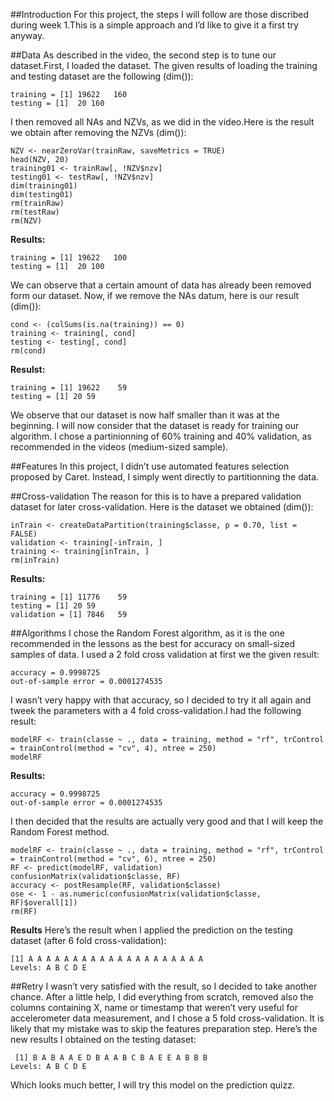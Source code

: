##Introduction
For this project, the steps I will follow are those discribed during week 1.This is a simple approach and I'd like to give it a first try anyway.

##Data
As described in the video, the second step is to tune our dataset.First, I loaded the dataset. The given results of loading the training and testing dataset are the following (dim()):

    training = [1] 19622   160
    testing = [1]  20 160

I then removed all NAs and NZVs, as we did in the video.Here is the result we obtain after removing the NZVs (dim()):

    NZV <- nearZeroVar(trainRaw, saveMetrics = TRUE)
    head(NZV, 20)
    training01 <- trainRaw[, !NZV$nzv]
    testing01 <- testRaw[, !NZV$nzv]
    dim(training01)
    dim(testing01)
    rm(trainRaw)
    rm(testRaw)
    rm(NZV)
    
**Results:**

    training = [1] 19622   100
    testing = [1]  20 100

We can observe that a certain amount of data has already been removed form our dataset.
Now, if we remove the NAs datum, here is our result (dim()):

    cond <- (colSums(is.na(training)) == 0)
    training <- training[, cond]
    testing <- testing[, cond]
    rm(cond)

**Resulst:**

    training = [1] 19622    59
    testing = [1] 20 59

We observe that our dataset is now half smaller than it was at the beginning.
I will now consider that the dataset is ready for training our algorithm.
I chose a partinionning of 60% training and 40% validation, as recommended in the videos (medium-sized sample).

##Features
In this project, I didn't use automated features selection proposed by Caret.
Instead, I simply went directly to partitionning the data.

##Cross-validation
The reason for this is to have a prepared validation dataset for later cross-validation.
Here is the dataset we obtained (dim()):

    inTrain <- createDataPartition(training$classe, p = 0.70, list = FALSE)
    validation <- training[-inTrain, ]
    training <- training[inTrain, ]
    rm(inTrain)
    
**Results:**

    training = [1] 11776    59
    testing = [1] 20 59
    validation = [1] 7846   59


##Algorithms
I chose the Random Forest algorithm, as it is the one recommended in the lessons as the best for accuracy on small-sized samples of data. I used a 2 fold cross validation at first we the given result:

    accuracy = 0.9998725 
    out-of-sample error = 0.0001274535

I wasn't very happy with that accuracy, so I decided to try it all again and tweek the parameters with a 4 fold cross-validation.I had the following result:

    modelRF <- train(classe ~ ., data = training, method = "rf", trControl = trainControl(method = "cv", 4), ntree = 250)
    modelRF

**Results:**

    accuracy = 0.9998725 
    out-of-sample error = 0.0001274535

I then decided that the results are actually very good and that I will keep the Random Forest method.

    modelRF <- train(classe ~ ., data = training, method = "rf", trControl = trainControl(method = "cv", 6), ntree = 250)
    RF <- predict(modelRF, validation)
    confusionMatrix(validation$classe, RF)
    accuracy <- postResample(RF, validation$classe)
    ose <- 1 - as.numeric(confusionMatrix(validation$classe, RF)$overall[1])
    rm(RF)

**Results**
Here's the result when I applied the prediction on the testing dataset (after 6 fold cross-validation):

    [1] A A A A A A A A A A A A A A A A A A A A
    Levels: A B C D E

##Retry
I wasn't very satisfied with the result, so I decided to take another chance.
After a little help, I did everything from scratch, removed also the columns containing X, name or timestamp that weren't very useful for accelerometer data measurement, and I chose a 5 fold cross-validation.
It is likely that my mistake was to skip the features preparation step.
Here's the new results I obtained on the testing dataset:

     [1] B A B A A E D B A A B C B A E E A B B B
    Levels: A B C D E

Which looks much better, I will try this model on the prediction quizz.
